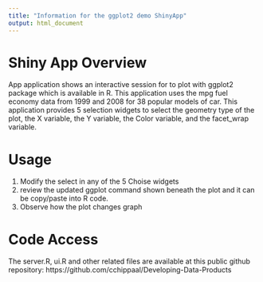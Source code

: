 ```yaml
---
title: "Information for the ggplot2 demo ShinyApp"
output: html_document
---
```


# Shiny App Overview

App application shows an interactive session for to plot with ggplot2 package which is available in R. This application uses the mpg fuel economy data from 1999 and 2008 for 38 popular models of car.  This application provides 5 selection widgets to select the geometry type of the plot, the X variable, the Y variable, the Color variable, and the facet_wrap variable.

# Usage

1. Modify the select in any of the 5 Choise widgets
2. review the updated ggplot command shown beneath the plot and it can be copy/paste into R code.
3. Observe how the plot changes graph

# Code Access
The server.R, ui.R and other related files are available at this public github repository: https://github.com/cchippaal/Developing-Data-Products
